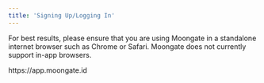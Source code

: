 ```yaml
---
title: 'Signing Up/Logging In'
---
```

For best results, please ensure that you are using Moongate in a standalone internet browser such as Chrome or Safari. Moongate 
does not currently support in-app browsers.

<Tabs>
    <Tab title="Email Login">
        <Steps>
            <Step title="Open the Moongate login/account creation page"></Step>
                https://app.moongate.id
            <Step title=""></Step>
            <Step title=""></Step>
        </Steps>
    </Tab>
    <Tab title="Google Login">
    </Tab>
    <Tab title="Existing Wallet">
    </Tab>
    <Tab title="Delegate Cash">
    </Tab>
</Tabs>